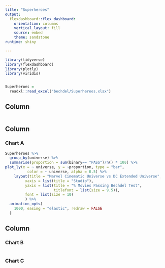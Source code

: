 ```yaml
---
title: "Superheroes"
output: 
  flexdashboard::flex_dashboard:
    orientation: columns
    vertical_layout: fill
    source: embed
    theme: sandstone
runtime: shiny

---
```


```r
library(tidyverse)
library(flexdashboard)
library(plotly)
library(viridis)


Superheroes = 
  readxl::read_excel("bechdel/Superheroes.xlsx")

```

Column {.sidebar}
-----------------------------------------------------------------------

```r

```

Column {data-width=650}
-----------------------------------------------------------------------

### Chart A

```r

Superheroes %>% 
  group_by(universe) %>%  
  summarise(proportion = sum(binary== "PASS")/n() * 100) %>% 
plot_ly(x = ~ universe, y = ~proportion, type = "bar",
          color = ~ universe, alpha = 0.5) %>%
    layout(title = "Marvel Cinematic Universe vs DC Extended Universe",
         xaxis = list(title = "Studio"),
         yaxis = list(title = "% Movies Passing Bechdel Test",
                      titlefont = list(size = 9.5)),
         font = list(size = 10)
         ) %>%
  animation_opts(
    1000, easing = "elastic", redraw = FALSE
  )


```

Column {data-width=350}
-----------------------------------------------------------------------

### Chart B

```r

```

### Chart C

```r

```




